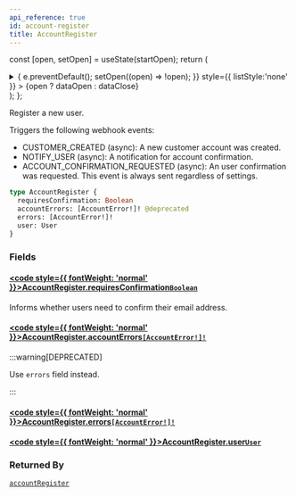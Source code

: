 ```yaml
---
api_reference: true
id: account-register
title: AccountRegister
---
```






const [open, setOpen] = useState(startOpen);
return (
<details {...(open ? { open: true } : {})} className="details" style={{ border:'none', boxShadow:'none', background:'var(--ifm-background-color)' }}>
<summary
onClick={(e) => {
e.preventDefault();
setOpen((open) => !open);
}}
style={{ listStyle:'none' }} >
{open ? dataOpen : dataClose}
</summary>
{open && children}
</details>
);
};

Register a new user.

Triggers the following webhook events:

- CUSTOMER_CREATED (async): A new customer account was created.
- NOTIFY_USER (async): A notification for account confirmation.
- ACCOUNT_CONFIRMATION_REQUESTED (async): An user confirmation was requested. This event is always sent regardless of settings.

```graphql
type AccountRegister {
  requiresConfirmation: Boolean
  accountErrors: [AccountError!]! @deprecated
  errors: [AccountError!]!
  user: User
}
```

### Fields

#### [<code style={{ fontWeight: 'normal' }}>AccountRegister.<b>requiresConfirmation</b></code>](#)<Bullet />[`Boolean`](../../../api-reference/miscellaneous/scalars/boolean.mdx) <Badge class="badge badge--secondary" text="scalar"/> <Badge class="badge badge--secondary" text="miscellaneous"/>

Informs whether users need to confirm their email address.

#### [<code style={{ fontWeight: 'normal' }}>AccountRegister.<b>accountErrors</b></code>](#)<Bullet />[`[AccountError!]!`](../../../api-reference/users/objects/account-error.mdx) <Badge class="badge badge--deprecated badge--secondary" text="deprecated"/> <Badge class="badge badge--secondary" text="non-null"/> <Badge class="badge badge--secondary" text="object"/> <Badge class="badge badge--secondary" text="users"/>

:::warning[DEPRECATED]

Use `errors` field instead.

:::

#### [<code style={{ fontWeight: 'normal' }}>AccountRegister.<b>errors</b></code>](#)<Bullet />[`[AccountError!]!`](../../../api-reference/users/objects/account-error.mdx) <Badge class="badge badge--secondary" text="non-null"/> <Badge class="badge badge--secondary" text="object"/> <Badge class="badge badge--secondary" text="users"/>

#### [<code style={{ fontWeight: 'normal' }}>AccountRegister.<b>user</b></code>](#)<Bullet />[`User`](../../../api-reference/users/objects/user.mdx) <Badge class="badge badge--secondary" text="object"/> <Badge class="badge badge--secondary" text="users"/>

### Returned By

[`accountRegister`](../../../api-reference/users/mutations/account-register.mdx) <Badge class="badge badge--secondary" text="mutation"/>
